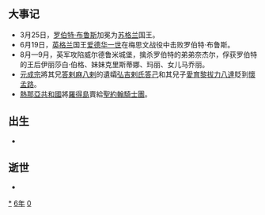 {{yearTOC|1306|元'''[[大德_(元成宗)|大德]]十年'''；越南'''[[興隆_(陳英宗)|興隆]]十四年'''；日本'''[[嘉元|嘉元]]四年'''，'''[[德治_(年号)|德治]]元年'''}}
== 大事记 ==
*3月25日，[[罗伯特·布鲁斯|罗伯特·布鲁斯]]加冕为[[苏格兰|苏格兰]]国王。
*6月19日，[[英格兰|英格兰]]国王[[爱德华一世_(英格兰)|爱德华一世]]在梅思文战役中击败罗伯特·布鲁斯。
*8月—9月，英军攻陷威尔德鲁米城堡，擒杀罗伯特的弟弟奈杰尔，俘获罗伯特的王后伊丽莎白·伯格、妹妹克里斯蒂娜、玛丽、女儿马乔丽。
*[[元成宗|元成宗]]將其兄[[答剌麻八剌|答剌麻八剌]]的遺孀[[弘吉剌氏|弘吉剌氏]][[答己|答己]]和其兒子[[愛育黎拔力八達|愛育黎拔力八達]]貶到[[懷孟路|懷孟路]]。
*[[熱那亞共和國|熱那亞共和國]]將[[羅得島|羅得島]]賣給[[聖約翰騎士團|聖約翰騎士團]]。

== 出生 ==
*

== 逝世 ==
{{Wikisource year mention}}
*

[[Category:1306年|*]]
[[Category:1300年代|6年]]
[[Category:14世纪各年|0]]